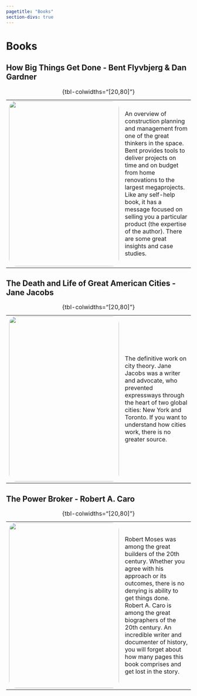 ```yaml
---
pagetitle: "Books"
section-divs: true
---
```


# Books

## How Big Things Get Done - Bent Flyvbjerg & Dan Gardner


: {tbl-colwidths="[20,80]"}

| |
|----|----|
| ![](../assets/images/misc/big_things.jpg){style="float:right; padding: 0 0 0 0; object-fit: cover; border-radius: 20px; object-position: center;" fig-align="center" width="300" height="450"} | An overview of construction planning and management from one of the great thinkers in the space. Bent provides tools to deliver projects on time and on budget from home renovations to the largest megaprojects. Like any self-help book, it has a message focused on selling you a particular product (the expertise of the author). There are some great insights and case studies.|

## The Death and Life of Great American Cities - Jane Jacobs


: {tbl-colwidths="[20,80]"}

| |
|----|----|
| ![](../assets/images/misc/death_life_cities.jpg){style="float:right; padding: 0 0 0 0; object-fit: cover; border-radius: 20px; object-position: center;" fig-align="center" width="300" height="450"} | The definitive work on city theory. Jane Jacobs was a writer and advocate, who prevented expressways through the heart of two global cities: New York and Toronto. If you want to understand how cities work, there is no greater source.|

## The Power Broker - Robert A. Caro


: {tbl-colwidths="[20,80]"}

| |
|----|----|
| ![](../assets/images/misc/robert_moses_caro.jpg){style="float:right; padding: 0 0 0 0; object-fit: cover; border-radius: 20px; object-position: center;" fig-align="center" width="300" height="450"} | Robert Moses was among the great builders of the 20th century. Whether you agree with his approach or its outcomes, there is no denying is ability to get things done. Robert A. Caro is among the great biographers of the 20th century. An incredible writer and documenter of history, you will forget about how many pages this book comprises and get lost in the story.|